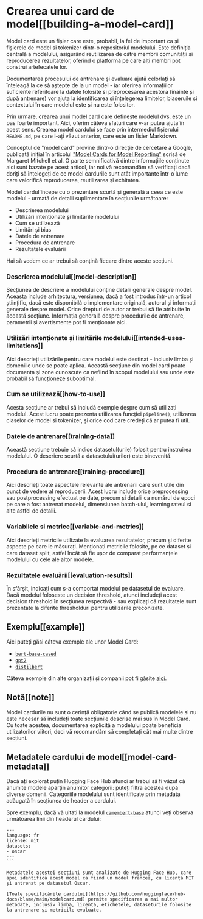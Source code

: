# Crearea unui card de model[[building-a-model-card]]


<CourseFloatingBanner
    chapter={4}
    classNames="absolute z-10 right-0 top-0"
/>

Model card este un fișier care este, probabil, la fel de important ca și fișierele de model si tokenizer dintr-o repositoriul modelului. Este definiția centrală a modelului, asigurând reutilizarea de către membrii comunității și reproducerea rezultatelor, oferind o platformă pe care alți membri pot construi artefecatele lor.

Documentarea procesului de antrenare și evaluare ajută celorlați să înțeleagă la ce să aștepte de la un model - iar oferirea informațiilor suficiente referitoare la datele folosite si preprocesarea acestora (înainte și după antrenare) vor ajuta la identificarea și înțelegerea limitelor, biaseruile și contextului în care modelul este și nu este folositor.

Prin urmare, crearea unui model card care definește modelul dvs. este un pas foarte important. Aici, oferim câteva sfaturi care v-ar putea ajuta în acest sens. Crearea model cardului se face prin intermediul fișierului `README.md`, pe care l-ați văzut anterior, care este un fișier Markdown.

Conceptul de "model card" provine dintr-o direcție de cercetare a Google, publicată inițial în articolul ["Model Cards for Model Reporting"](https://arxiv.org/abs/1810.03993) scrisă de Margaret Mitchell et al. O parte semnificativă dintre informațiile conținute aici sunt bazate pe acest articol, iar noi vă recomandăm să verificați dacă doriți să înțelegeți de ce model cardurile sunt atât importante într-o lume care valorifică reproducerea, reutilizarea și echitatea.

Model cardul începe cu o prezentare scurtă și generală a ceea ce este modelul - urmată de detalii suplimentare în secțiunile următoare:

- Descrierea modelului
- Utilizări intenționate și limitările modelului
- Cum se utilizează
- Limitări și bias
- Datele de antrenare
- Procedura de antrenare
- Rezultatele evaluării

Hai să vedem ce ar trebui să conțină fiecare dintre aceste secțiuni.

### Descrierea modelului[[model-description]]

Secțiunea de descriere a modelului conține detalii generale despre model. Aceasta include arhitectura, versiunea, dacă a fost introdus într-un articol științific, dacă este disponibilă o implementare originală, autorul și informații generale despre model. Orice drepturi de autor ar trebui să fie atribuite în această secțiune. Informația generală despre procedurile de antrenare, parametrii și avertismente pot fi menționate aici.

### Utilizări intenționate și limitările modelului[[intended-uses-limitations]]

Aici descrieți utilizările pentru care modelul este destinat - inclusiv limba și domeniile unde se poate aplica. Această secțiune din model card poate documenta și zone cunoscute ca nefiind în scopul modelului sau unde este probabil să funcționeze suboptimal.

### Cum se utilizează[[how-to-use]]

Acesta secțiune ar trebui să includă exemple despre cum să utilizați modelul. Acest lucru poate prezenta utilizarea funcției `pipeline()`, utilizarea claselor de model si tokenizer, și orice cod care credeți că ar putea fi util.

### Datele de antrenare[[training-data]]

Această secțiune trebuie să indice datasetul(urile) folosit pentru instruirea modelului. O descriere scurtă a datasetului(urilor) este binevenită.

### Procedura de antrenare[[training-procedure]]

Aici descrieți toate aspectele relevante ale antrenarii care sunt utile din punct de vedere al reproducerii. Acest lucru include orice preprocessing sau postprocessing efectuat pe date, precum și detalii ca numărul de epoci pe care a fost antrenat modelul, dimensiunea batch-ului, learning rateul si alte astfel de detalii.

### Variabilele si metrice[[variable-and-metrics]]

Aici descrieți metricile utilizate la evaluarea rezultatelor, precum și diferite aspecte pe care le măsurați. Menționați metricile folosite, pe ce dataset și care dataset split, astfel încât să fie ușor de comparat performanțele modelului cu cele ale altor modele.

### Rezultatele evaluării[[evaluation-results]]

În sfârșit, indicați cum s-a comportat modelul pe datasetul de evaluare. Dacă modelul foloseste un decision threshold, atunci includeți acest decision threshold în secțiunea respectivă - sau explicați că rezultatele sunt prezentate la diferite thresholduri pentru utilizările preconizate.

## Exemplu[[example]]

Aici puteți găsi câteva exemple ale unor Model Card:

- [`bert-base-cased`](https://huggingface.co/bert-base-cased)
- [`gpt2`](https://huggingface.co/gpt2)
- [`distilbert`](https://huggingface.co/distilbert-base-uncased)

Câteva exemple din alte organizații și companii pot fi găsite [aici](https://github.com/huggingface/model_card/blob/master/examples.md).

## Notă[[note]]

Model cardurile nu sunt o cerință obligatorie când se publică modelele si nu este necesar să includeți toate secțiunile descrise mai sus în Model Card. Cu toate acestea, documentarea explicită a modelului poate beneficia utilizatorilor viitori, deci vă recomandăm să completați cât mai multe dintre secțiuni.

## Metadatele cardului de model[[model-card-metadata]]

Dacă ați explorat puțin Hugging Face Hub atunci ar trebui să fi văzut că anumite modele aparțin anumitor categorii: puteți filtra acestea după diverse domenii. Categoriile modelului sunt identificate prin metadata adăugată în secțiunea de header a cardului.

Spre exemplu, dacă vă uitați la modelul [`camembert-base`](https://huggingface.co/camembert-base/blob/main/README.md) atunci veți observa următoarea linii din headerul cardului:

````
---
language: fr
license: mit
datasets:
- oscar
---
```

Metadatele acestei secțiuni sunt analizate de Hugging Face Hub, care apoi identifică acest model ca fiind un model francez, cu licență MIT și antrenat pe datasetul Oscar.

[Toate specificările cardului](https://github.com/huggingface/hub-docs/blame/main/modelcard.md) permite specificarea a mai multor metadate, inclusiv limba, licența, etichetele, dataseturile folosite la antrenare și metricile evaluate.